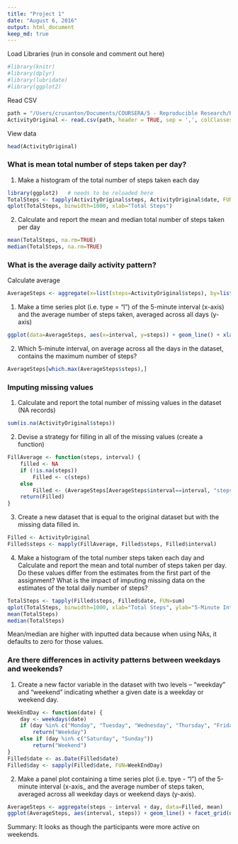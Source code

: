 ```yaml
---
title: "Project 1"
date: "August 6, 2016"
output: html_document
keep_md: true
---
```


Load Libraries (run in console and comment out here) 
```r
#library(knitr)
#library(dplyr)
#library(lubridate) 
#library(ggplot2)
```

Read CSV
```r
path = "/Users/crusanton/Documents/COURSERA/5 - Reproducible Research/Project 1/activity.csv"
ActivityOriginal <- read.csv(path, header = TRUE, sep = ',', colClasses = c("numeric", "character", "integer"))
```

View data  
```r
head(ActivityOriginal)
```

### What is mean total number of steps taken per day? 
1. Make a histogram of the total number of steps taken each day
```r
library(ggplot2)   # needs to be reloaded here
TotalSteps <- tapply(ActivityOriginal$steps, ActivityOriginal$date, FUN=sum, na.rm=TRUE)  
qplot(TotalSteps, binwidth=1000, xlab="Total Steps")
```
2. Calculate and report the mean and median total number of steps taken per day
```r
mean(TotalSteps, na.rm=TRUE)
median(TotalSteps, na.rm=TRUE)
```

### What is the average daily activity pattern?   
Calculate average
```r
AverageSteps <- aggregate(x=list(steps=ActivityOriginal$steps), by=list(interval=ActivityOriginal$interval), FUN=mean, na.rm=TRUE)
```
1. Make a time series plot (i.e. type = "l") of the 5-minute interval (x-axis) and the average number of steps taken, averaged across all days (y-axis)
```r
ggplot(data=AverageSteps, aes(x=interval, y=steps)) + geom_line() + xlab("5-Minute Interval") + ylab("Average Steps")
```

2. Which 5-minute interval, on average across all the days in the dataset, contains the maximum number of steps?
```r
AverageSteps[which.max(AverageSteps$steps),]
```

### Imputing missing values
1. Calculate and report the total number of missing values in the dataset (NA records)
```r
sum(is.na(ActivityOriginal$steps))
```

2. Devise a strategy for filling in all of the missing values (create a function)
```r
FillAverage <- function(steps, interval) {
    filled <- NA
    if (!is.na(steps))
        Filled <- c(steps)
    else
        Filled <- (AverageSteps[AverageSteps$interval==interval, "steps"])
    return(Filled)
}
```

3. Create a new dataset that is equal to the original dataset but with the missing data filled in.
```r
Filled <- ActivityOriginal
Filled$steps <- mapply(FillAverage, Filled$steps, Filled$interval)
```

4. Make a histogram of the total number steps taken each day and Calculate and report the mean and total number of steps taken per day. Do these values differ from the estimates from the first part of the assignment? What is the impact of imputing missing data on the estimates of the total daily number of steps?

```r
TotalSteps <- tapply(Filled$steps, Filled$date, FUN=sum)
qplot(TotalSteps, binwidth=1000, xlab="Total Steps", ylab="5-Minute Interval")
mean(TotalSteps)
median(TotalSteps)
```
Mean/median are higher with inputted data because when using NAs, it defaults to zero for those values.

### Are there differences in activity patterns between weekdays and weekends?
1. Create a new factor variable in the dataset with two levels -- "weekday" and "weekend" indicating whether a given date is a weekday or weekend day.
```r
WeekEndDay <- function(date) {
    day <- weekdays(date)
    if (day %in% c("Monday", "Tuesday", "Wednesday", "Thursday", "Friday"))
        return("Weekday")
    else if (day %in% c("Saturday", "Sunday"))
        return("Weekend")
}
Filled$date <- as.Date(Filled$date)
Filled$day <- sapply(Filled$date, FUN=WeekEndDay)
```

2. Make a panel plot containing a time series plot (i.e. tpye - "l") of the 5-minute interval (x-axis_ and the average number of steps taken, averaged across all weekday days or weekend days (y-axis).
```r
AverageSteps <- aggregate(steps ~ interval + day, data=Filled, mean)
ggplot(AverageSteps, aes(interval, steps)) + geom_line() + facet_grid(day ~ .) + xlab("5-Minute Interval") + ylab("Total Steps")
```

Summary: It looks as though the participants were more active on weekends.